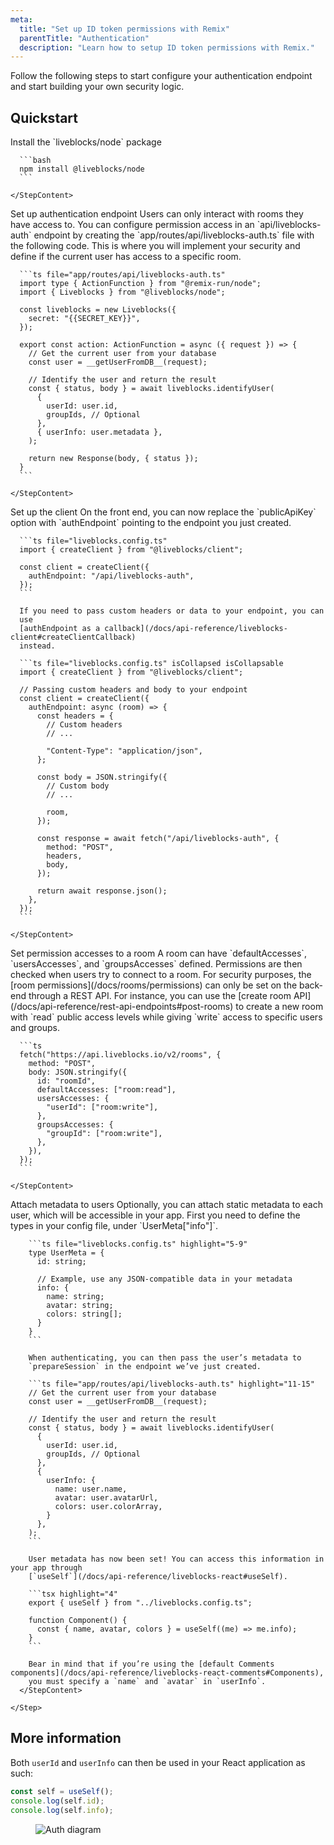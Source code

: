 ```yaml
---
meta:
  title: "Set up ID token permissions with Remix"
  parentTitle: "Authentication"
  description: "Learn how to setup ID token permissions with Remix."
---
```


Follow the following steps to start configure your authentication endpoint and
start building your own security logic.

## Quickstart

<Steps>
  <Step>
    <StepTitle>Install the `liveblocks/node` package</StepTitle>
    <StepContent>

      ```bash
      npm install @liveblocks/node
      ```

    </StepContent>

  </Step>
  <Step>
    <StepTitle>Set up authentication endpoint</StepTitle>
    <StepContent>
      Users can only interact with rooms they have access to. You can
      configure permission access in an `api/liveblocks-auth` endpoint by
      creating the `app/routes/api/liveblocks-auth.ts` file with the
      following code. This is where you will implement your security and
      define if the current user has access to a specific room.

      ```ts file="app/routes/api/liveblocks-auth.ts"
      import type { ActionFunction } from "@remix-run/node";
      import { Liveblocks } from "@liveblocks/node";

      const liveblocks = new Liveblocks({
        secret: "{{SECRET_KEY}}",
      });

      export const action: ActionFunction = async ({ request }) => {
        // Get the current user from your database
        const user = __getUserFromDB__(request);

        // Identify the user and return the result
        const { status, body } = await liveblocks.identifyUser(
          {
            userId: user.id,
            groupIds, // Optional
          },
          { userInfo: user.metadata },
        );

        return new Response(body, { status });
      }
      ```

    </StepContent>

  </Step>
  <Step>
    <StepTitle>Set up the client</StepTitle>
    <StepContent>
      On the front end, you can now replace the `publicApiKey`
      option with `authEndpoint` pointing to the endpoint you
      just created.

      ```ts file="liveblocks.config.ts"
      import { createClient } from "@liveblocks/client";

      const client = createClient({
        authEndpoint: "/api/liveblocks-auth",
      });
      ```

      If you need to pass custom headers or data to your endpoint, you can
      use
      [authEndpoint as a callback](/docs/api-reference/liveblocks-client#createClientCallback)
      instead.

      ```ts file="liveblocks.config.ts" isCollapsed isCollapsable
      import { createClient } from "@liveblocks/client";

      // Passing custom headers and body to your endpoint
      const client = createClient({
        authEndpoint: async (room) => {
          const headers = {
            // Custom headers
            // ...

            "Content-Type": "application/json",
          };

          const body = JSON.stringify({
            // Custom body
            // ...

            room,
          });

          const response = await fetch("/api/liveblocks-auth", {
            method: "POST",
            headers,
            body,
          });

          return await response.json();
        },
      });
      ```

    </StepContent>

  </Step>
  <Step>
    <StepTitle>Set permission accesses to a room</StepTitle>
    <StepContent>
      A room can have `defaultAccesses`, `usersAccesses`, and `groupsAccesses` defined.
      Permissions are then checked when users try to connect to a room. For security purposes,
      the [room permissions](/docs/rooms/permissions) can only be set on the back-end through a REST API.
      For instance, you can use the [create room API](/docs/api-reference/rest-api-endpoints#post-rooms)
      to create a new room with `read` public access levels while giving `write` access to specific users and groups.

      ```ts
      fetch("https://api.liveblocks.io/v2/rooms", {
        method: "POST",
        body: JSON.stringify({
          id: "roomId",
          defaultAccesses: ["room:read"],
          usersAccesses: {
            "userId": ["room:write"],
          },
          groupsAccesses: {
            "groupId": ["room:write"],
          },
        }),
      });
      ```

    </StepContent>

  </Step>
  <Step lastStep>
    <StepTitle>Attach metadata to users</StepTitle>
      <StepContent>
        Optionally, you can attach static metadata to each user, which will
        be accessible in your app. First you need to define the types in
        your config file, under `UserMeta["info"]`.

        ```ts file="liveblocks.config.ts" highlight="5-9"
        type UserMeta = {
          id: string;

          // Example, use any JSON-compatible data in your metadata
          info: {
            name: string;
            avatar: string;
            colors: string[];
          }
        }
        ```

        When authenticating, you can then pass the user’s metadata to
        `prepareSession` in the endpoint we’ve just created.

        ```ts file="app/routes/api/liveblocks-auth.ts" highlight="11-15"
        // Get the current user from your database
        const user = __getUserFromDB__(request);

        // Identify the user and return the result
        const { status, body } = await liveblocks.identifyUser(
          {
            userId: user.id,
            groupIds, // Optional
          },
          {
            userInfo: {
              name: user.name,
              avatar: user.avatarUrl,
              colors: user.colorArray,
            }
          },
        );
        ```

        User metadata has now been set! You can access this information in your app through
        [`useSelf`](/docs/api-reference/liveblocks-react#useSelf).

        ```tsx highlight="4"
        export { useSelf } from "../liveblocks.config.ts";

        function Component() {
          const { name, avatar, colors } = useSelf((me) => me.info);
        }
        ```

        Bear in mind that if you’re using the [default Comments components](/docs/api-reference/liveblocks-react-comments#Components),
        you must specify a `name` and `avatar` in `userInfo`.
      </StepContent>

    </Step>

</Steps>

## More information

Both `userId` and `userInfo` can then be used in your React application as such:

```ts
const self = useSelf();
console.log(self.id);
console.log(self.info);
```

<Figure>
  <Image
    src="/assets/id-token-auth-diagram.png"
    alt="Auth diagram"
    width={768}
    height={576}
  />
</Figure>
